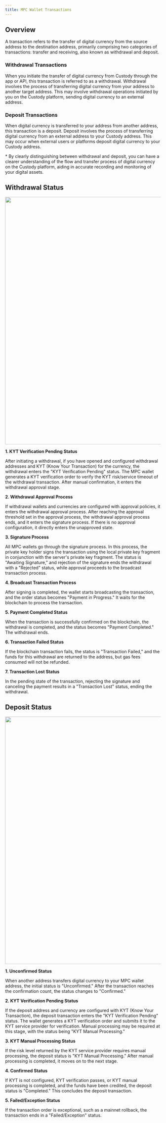 ```yaml
---
title: MPC Wallet Transactions
---
```


##  Overview

A transaction refers to the transfer of digital currency from the source address to the destination address, primarily comprising two categories of transactions: transfer and receiving, also known as withdrawal and deposit.

### Withdrawal Transactions
When you initiate the transfer of digital currency from Custody through the app or API, this transaction is referred to as a withdrawal. Withdrawal involves the process of transferring digital currency from your address to another target address. This may involve withdrawal operations initiated by you on the Custody platform, sending digital currency to an external address.

### Deposit Transactions
When digital currency is transferred to your address from another address, this transaction is a deposit. Deposit involves the process of transferring digital currency from an external address to your Custody address. This may occur when external users or platforms deposit digital currency to your Custody address.

<Tip> 
* By clearly distinguishing between withdrawal and deposit, you can have a clearer understanding of the flow and transfer process of digital currency on the Custody platform, aiding in accurate recording and monitoring of your digital assets.
</Tip>

##  Withdrawal Status
<div className="w-full flex items-center justify-center">
    <img src="/images/help-center/withdrawal_cn.png" width="800"/>
</div>

**1. KYT Verification Pending Status**

After initiating a withdrawal, if you have opened and configured withdrawal addresses and KYT (Know Your Transaction) for the currency, the withdrawal enters the "KYT Verification Pending" status. The MPC wallet generates a KYT verification order to verify the KYT risk/service timeout of the withdrawal transaction. After manual confirmation, it enters the withdrawal approval stage.

**2. Withdrawal Approval Process**

If withdrawal wallets and currencies are configured with approval policies, it enters the withdrawal approval process. After reaching the approval threshold set in the approval process, the withdrawal approval process ends, and it enters the signature process. If there is no approval configuration, it directly enters the unapproved state.

**3. Signature Process**

All MPC wallets go through the signature process. In this process, the private key holder signs the transaction using the local private key fragment in conjunction with the server's private key fragment. The status is "Awaiting Signature," and rejection of the signature ends the withdrawal with a "Rejected" status, while approval proceeds to the broadcast transaction process.

**4. Broadcast Transaction Process**

After signing is completed, the wallet starts broadcasting the transaction, and the order status becomes "Payment in Progress." It waits for the blockchain to process the transaction.

**5. Payment Completed Status**

When the transaction is successfully confirmed on the blockchain, the withdrawal is completed, and the status becomes "Payment Completed." The withdrawal ends.

**6. Transaction Failed Status**

If the blockchain transaction fails, the status is "Transaction Failed," and the funds for this withdrawal are returned to the address, but gas fees consumed will not be refunded.

**7. Transaction Lost Status**

In the pending state of the transaction, rejecting the signature and canceling the payment results in a "Transaction Lost" status, ending the withdrawal.

##  Deposit Status

<div className="w-full flex items-center justify-center">
    <img src="/images/help-center/deposit_cn.png" width="800"/>
</div>

**1. Unconfirmed Status**

When another address transfers digital currency to your MPC wallet address, the initial status is "Unconfirmed." After the transaction reaches the confirmation count, the status changes to "Confirmed."

**2. KYT Verification Pending Status**

If the deposit address and currency are configured with KYT (Know Your Transaction), the deposit transaction enters the "KYT Verification Pending" status. The wallet generates a KYT verification order and submits it to the KYT service provider for verification. Manual processing may be required at this stage, with the status being "KYT Manual Processing."

**3. KYT Manual Processing Status**

If the risk level returned by the KYT service provider requires manual processing, the deposit status is "KYT Manual Processing." After manual processing is completed, it moves on to the next stage.

**4. Confirmed Status**

If KYT is not configured, KYT verification passes, or KYT manual processing is completed, and the funds have been credited, the deposit status is "Completed." This concludes the deposit transaction.

**5. Failed/Exception Status**

If the transaction order is exceptional, such as a mainnet rollback, the transaction ends in a "Failed/Exception" status.
